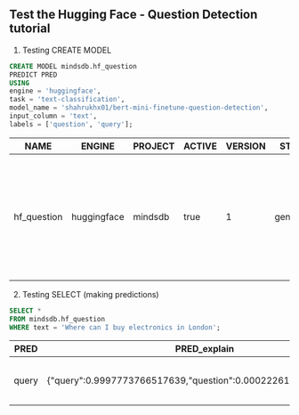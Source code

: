 ## Test the Hugging Face - Question Detection tutorial

1. Testing CREATE MODEL

```sql
CREATE MODEL mindsdb.hf_question
PREDICT PRED
USING
engine = 'huggingface',
task = 'text-classification',
model_name = 'shahrukhx01/bert-mini-finetune-question-detection',
input_column = 'text',
labels = ['question', 'query'];
```

| NAME | ENGINE | PROJECT | ACTIVE | VERSION | STATUS | ACCURACY | PREDICT | UPDATE_STATUS | MINDSDB_VERSION | ERROR | SELECT_DATA_QUERY | TRAINING_OPTIONS | TAG |
| ---- | ------ | ------- | ------ | ------- | ------ | -------- | ------- | ------------- | --------------- | ----- | ----------------- | ---------------- | --- |
| hf_question | huggingface | mindsdb | true | 1 | generating | [NULL] | PRED | up_to_date | 23.4.4.2 | [NULL] | [NULL] | {'target': 'PRED', 'using': {'task': 'text-classification', 'model_name': 'shahrukhx01/bert-mini-finetune-question-detection', 'input_column': 'text', 'labels': ['question', 'query']}} | [NULL] |

2. Testing SELECT (making predictions)

```sql
SELECT *
FROM mindsdb.hf_question
WHERE text = 'Where can I buy electronics in London';
```

| PRED | PRED_explain | text |
| ---- | ------------ | ---- |
| query | {"query":0.9997773766517639,"question":0.00022261829872149974} | Where can I buy electronics in London |
